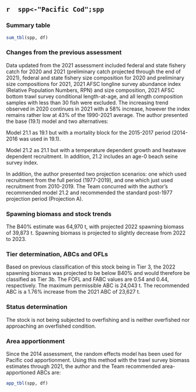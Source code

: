 ## `r  spp<-"Pacific Cod";spp`
### Summary table
```r
sum_tbl(spp, df) 
```

### Changes from the previous assessment
Data updated from the 2021 assessment included federal and state fishery catch for 2020 and 2021 (preliminary catch projected through the end of 2021), federal and state fishery size composition for 2020 and preliminary size compositions for 2021, 2021 AFSC longline survey abundance index (Relative Population Numbers, RPN) and size composition, 2021 AFSC bottom trawl survey conditional length-at-age, and all length composition samples with less than 30 fish were excluded. 
The increasing trend observed in 2020 continues in 2021 with a 58% increase, however the index remains rather low at 43% of the 1990-2021 average. 
The author presented the base (19.1) model and two alternatives:

Model 21.1	as 19.1 but with a mortality block for the 2015-2017 period (2014-2016 was used in 19.1). 

Model 21.2 	as 21.1 but with a temperature dependent growth and heatwave dependent recruitment. In addition, 21.2 includes an age-0 beach seine survey index.

In addition, the author presented two projection scenarios: one which used recruitment from the full period (1977-2019), and one which just used recruitment from 2010-2019. The Team concurred with the author’s recommended model 21.2 and recommended the standard post-1977 projection period (Projection A).

### Spawning biomass and stock trends
The B40% estimate was 64,970 t, with projected 2022 spawning biomass of 39,873 t. Spawning biomass is projected to slightly decrease from 2022 to 2023.

### Tier determination, ABCs and OFLs
Based on previous classification of this stock being in Tier 3, the 2022 spawning biomass was projected to be below B40% and would therefore be classified as Tier 3b. 
The FOFL and FABC values are 0.54 and 0.44, respectively. The maximum permissible ABC is 24,043 t. 
The recommended ABC is a 1.76% increase from the 2021 ABC of 23,627 t.

### Status determination
The stock is not being subjected to overfishing and is neither overfished nor approaching an overfished condition.

### Area apportionment 
Since the 2014 assessment, the random effects model has been used for Pacific cod apportionment. Using this method with the trawl survey biomass estimates through 2021, the author and the Team recommended area-apportioned ABCs are:

```r
app_tbl(spp, df) 
```